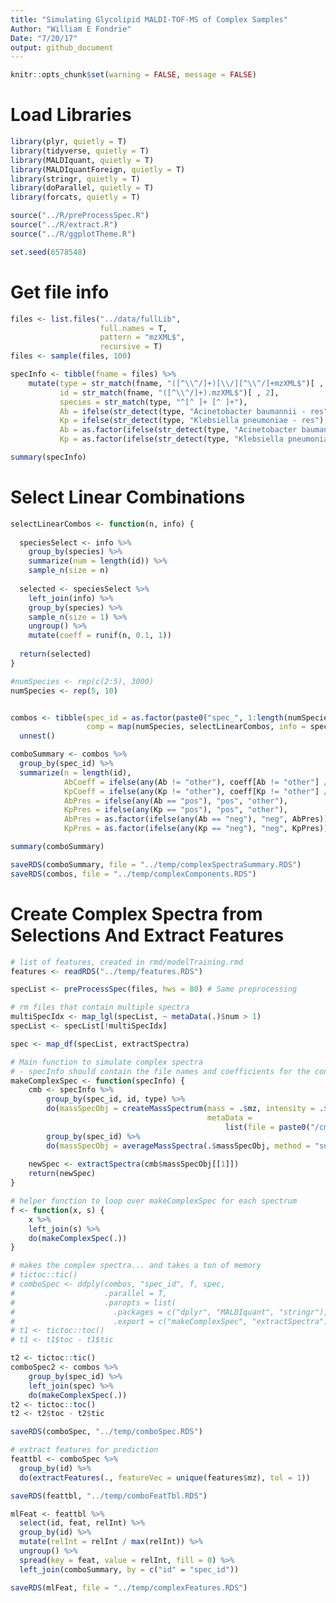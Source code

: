 ```yaml
---
title: "Simulating Glycolipid MALDI-TOF-MS of Complex Samples"
Author: "William E Fondrie"
Date: "7/20/17"
output: github_document
---
```


```r
knitr::opts_chunk$set(warning = FALSE, message = FALSE)
```

# Load Libraries

```r
library(plyr, quietly = T)
library(tidyverse, quietly = T)
library(MALDIquant, quietly = T)
library(MALDIquantForeign, quietly = T)
library(stringr, quietly = T)
library(doParallel, quietly = T)
library(forcats, quietly = T)

source("../R/preProcessSpec.R")
source("../R/extract.R")
source("../R/ggplotTheme.R")

set.seed(6578548)  
```

# Get file info

```r
files <- list.files("../data/fullLib", 
                    full.names = T, 
                    pattern = "mzXML$",
                    recursive = T)
files <- sample(files, 100)

specInfo <- tibble(fname = files) %>%
    mutate(type = str_match(fname, "([^\\^/]+)[\\/][^\\^/]+mzXML$")[ , 2],
           id = str_match(fname, "([^\\^/]+).mzXML$")[ , 2],
           species = str_match(type, "^[^ ]+ [^ ]+"),
           Ab = ifelse(str_detect(type, "Acinetobacter baumannii - res"), "pos", "other"),
           Kp = ifelse(str_detect(type, "Klebsiella pneumoniae - res"), "pos", "other"),
           Ab = as.factor(ifelse(str_detect(type, "Acinetobacter baumannii - sen"), "neg", Ab)),
           Kp = as.factor(ifelse(str_detect(type, "Klebsiella pneumoniae - sen"), "neg", Kp)))

summary(specInfo)

```

# Select Linear Combinations

```r
selectLinearCombos <- function(n, info) {
  
  speciesSelect <- info %>%
    group_by(species) %>%
    summarize(num = length(id)) %>%
    sample_n(size = n)
  
  selected <- speciesSelect %>%
    left_join(info) %>%
    group_by(species) %>%
    sample_n(size = 1) %>%
    ungroup() %>%
    mutate(coeff = runif(n, 0.1, 1))
  
  return(selected)
}

#numSpecies <- rep(c(2:5), 3000)
numSpecies <- rep(5, 10)


combos <- tibble(spec_id = as.factor(paste0("spec_", 1:length(numSpecies))),
                 comp = map(numSpecies, selectLinearCombos, info = specInfo)) %>%
  unnest()

comboSummary <- combos %>%
  group_by(spec_id) %>%
  summarize(n = length(id),
            AbCoeff = ifelse(any(Ab != "other"), coeff[Ab != "other"] / max(coeff), 0),
            KpCoeff = ifelse(any(Kp != "other"), coeff[Kp != "other"] / max(coeff), 0),
            AbPres = ifelse(any(Ab == "pos"), "pos", "other"),
            KpPres = ifelse(any(Kp == "pos"), "pos", "other"),
            AbPres = as.factor(ifelse(any(Ab == "neg"), "neg", AbPres)),
            KpPres = as.factor(ifelse(any(Kp == "neg"), "neg", KpPres)))

summary(comboSummary)

saveRDS(comboSummary, file = "../temp/complexSpectraSummary.RDS")
saveRDS(combos, file = "../temp/complexComponents.RDS")
```

# Create Complex Spectra from Selections And Extract Features

```r
# list of features, created in rmd/modelTraining.rmd
features <- readRDS("../temp/features.RDS")

specList <- preProcessSpec(files, hws = 80) # Same preprocessing

# rm files that contain multiple spectra
multiSpecIdx <- map_lgl(specList, ~ metaData(.)$num > 1)
specList <- specList[!multiSpecIdx]

spec <- map_df(specList, extractSpectra)

# Main function to simulate complex spectra
# - specInfo should contain the file names and coefficients for the constituents of each spectrum
makeComplexSpec <- function(specInfo) {
    cmb <- specInfo %>%
        group_by(spec_id, id, type) %>%
        do(massSpecObj = createMassSpectrum(mass = .$mz, intensity = .$relInt, 
                                            metaData = 
                                                list(file = paste0("/cmb/", .$spec_id[1], ".mzXML")))) %>%
        group_by(spec_id) %>%
        do(massSpecObj = averageMassSpectra(.$massSpecObj, method = "sum"))
    
    newSpec <- extractSpectra(cmb$massSpecObj[[1]])
    return(newSpec)
}

# helper function to loop over makeComplexSpec for each spectrum
f <- function(x, s) {
    x %>%
    left_join(s) %>%
    do(makeComplexSpec(.))
}

# makes the complex spectra... and takes a ton of memory
# tictoc::tic()
# comboSpec <- ddply(combos, "spec_id", f, spec,
#                    .parallel = T,
#                    .paropts = list(
#                      .packages = c("dplyr", "MALDIquant", "stringr"),
#                      .export = c("makeComplexSpec", "extractSpectra")))
# t1 <- tictoc::toc()
# t1 <- t1$toc - t1$tic

t2 <- tictoc::tic()
comboSpec2 <- combos %>% 
    group_by(spec_id) %>%
    left_join(spec) %>%
    do(makeComplexSpec(.))
t2 <- tictoc::toc()
t2 <- t2$toc - t2$tic

saveRDS(comboSpec, "../temp/comboSpec.RDS")

# extract features for prediction
feattbl <- comboSpec %>%
  group_by(id) %>%
  do(extractFeatures(., featureVec = unique(features$mz), tol = 1))

saveRDS(feattbl, "../temp/comboFeatTbl.RDS")

mlFeat <- feattbl %>%
  select(id, feat, relInt) %>%
  group_by(id) %>%
  mutate(relInt = relInt / max(relInt)) %>%
  ungroup() %>%
  spread(key = feat, value = relInt, fill = 0) %>%
  left_join(comboSummary, by = c("id" = "spec_id")) 

saveRDS(mlFeat, file = "../temp/complexFeatures.RDS")
```






